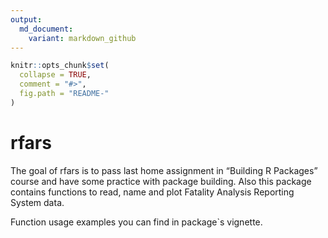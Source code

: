 ```yaml
---
output:
  md_document:
    variant: markdown_github
---
```


<!-- README.md is generated from README.Rmd. Please edit that file -->

```r
knitr::opts_chunk$set(
  collapse = TRUE,
  comment = "#>",
  fig.path = "README-"
)
```

# rfars

The goal of rfars is to pass last home assignment in "Building R Packages" course and have some practice with package building. Also this package contains functions to read, name and plot Fatality Analysis Reporting System data.

Function usage examples you can find in package`s vignette.
